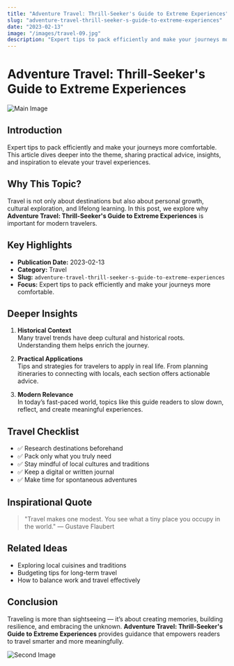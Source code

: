 ```yaml
---
title: "Adventure Travel: Thrill-Seeker's Guide to Extreme Experiences"
slug: "adventure-travel-thrill-seeker-s-guide-to-extreme-experiences"
date: "2023-02-13"
image: "/images/travel-09.jpg"
description: "Expert tips to pack efficiently and make your journeys more comfortable."
---
```


# Adventure Travel: Thrill-Seeker's Guide to Extreme Experiences

![Main Image](/images/travel-09.jpg)

## Introduction

Expert tips to pack efficiently and make your journeys more comfortable. This article dives deeper into the theme, sharing practical advice, insights, and inspiration to elevate your travel experiences.

## Why This Topic?

Travel is not only about destinations but also about personal growth, cultural exploration, and lifelong learning. In this post, we explore why **Adventure Travel: Thrill-Seeker's Guide to Extreme Experiences** is important for modern travelers.

## Key Highlights

- **Publication Date:** 2023-02-13
- **Category:** Travel
- **Slug:** `adventure-travel-thrill-seeker-s-guide-to-extreme-experiences`
- **Focus:** Expert tips to pack efficiently and make your journeys more comfortable.

## Deeper Insights

1. **Historical Context**  
   Many travel trends have deep cultural and historical roots. Understanding them helps enrich the journey.

2. **Practical Applications**  
   Tips and strategies for travelers to apply in real life. From planning itineraries to connecting with locals, each section offers actionable advice.

3. **Modern Relevance**  
   In today’s fast-paced world, topics like this guide readers to slow down, reflect, and create meaningful experiences.

## Travel Checklist

- ✅ Research destinations beforehand  
- ✅ Pack only what you truly need  
- ✅ Stay mindful of local cultures and traditions  
- ✅ Keep a digital or written journal  
- ✅ Make time for spontaneous adventures  

## Inspirational Quote

> "Travel makes one modest. You see what a tiny place you occupy in the world." — Gustave Flaubert

## Related Ideas

- Exploring local cuisines and traditions  
- Budgeting tips for long-term travel  
- How to balance work and travel effectively  

## Conclusion

Traveling is more than sightseeing — it’s about creating memories, building resilience, and embracing the unknown. **Adventure Travel: Thrill-Seeker's Guide to Extreme Experiences** provides guidance that empowers readers to travel smarter and more meaningfully.

![Second Image](/images/travel-09.jpg)
